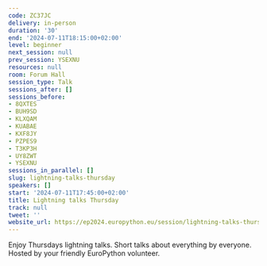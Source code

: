 ```yaml
---
code: ZC37JC
delivery: in-person
duration: '30'
end: '2024-07-11T18:15:00+02:00'
level: beginner
next_session: null
prev_session: YSEXNU
resources: null
room: Forum Hall
session_type: Talk
sessions_after: []
sessions_before:
- 8QXTES
- BUH9SD
- KLXQAM
- KUABAE
- KXF8JY
- PZPES9
- T3KP3H
- UY8ZWT
- YSEXNU
sessions_in_parallel: []
slug: lightning-talks-thursday
speakers: []
start: '2024-07-11T17:45:00+02:00'
title: Lightning talks Thursday
track: null
tweet: ''
website_url: https://ep2024.europython.eu/session/lightning-talks-thursday
---
```


Enjoy Thursdays lightning talks. Short talks about everything by everyone. Hosted by your friendly EuroPython volunteer.
